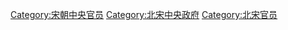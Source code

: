 [[Category:宋朝中央官员|Category:宋朝中央官员]]
[[Category:北宋中央政府|Category:北宋中央政府]]
[[Category:北宋官员|Category:北宋官员]]